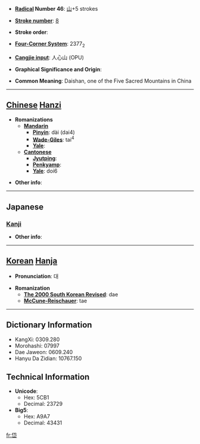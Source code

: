 * '''[[Wiktionary:Chinese radical index| Radical]] Number 46''': [[Wiktionary:Chinese radical index 山|山]]+5 strokes

* '''[[Wiktionary:Chinese total strokes index|Stroke number]]''': [[Wiktionary:Chinese total strokes index 8|8]]

* '''Stroke order''': 

* '''[[Wiktionary:Chinese four corner index|Four-Corner System]]''': 2377<sub>2</sub>

* '''[[Wiktionary:Chinese Cangjie index|Cangjie input]]''': 人心山 (OPU)

* '''Graphical Significance and Origin''': 

* '''Common Meaning''': Daishan, one of the Five Sacred Mountains in China

----

== [[Chinese]] [[Hanzi]] ==

* '''Romanizations'''
** '''[[Mandarin]]'''
*** '''[[Pinyin]]''': dài (dai4)
*** '''[[Wade-Giles]]''': tai<sup>4</sup>
*** '''[[Yale]]''': 
** '''[[Cantonese]]'''
*** '''[[Jyutping]]''':
*** '''[[Penkyamp]]''': 
*** '''[[Yale]]''': doi6

* '''Other info''': 

----

==Japanese==
===[[Kanji]]===
{{kanji|on readings=[[たい]] (tai), [[だい]] (dai)
|kun readings=[[かわりあう]] (kawariau), [[はじめ]] (hajime)
}}

* '''Other info''':  

----

== [[Korean]] [[Hanja]] ==

* '''Pronunciation''': 대

* '''Romanization'''
** '''[[The 2000 South Korean Revised Romanization|The 2000 South Korean Revised]]''': dae
** '''[[McCune-Reischauer]]''': tae

----

== Dictionary Information ==

* KangXi: 0309.280
* Morohashi: 07997
* Dae Jaweon: 0609.240
* Hanyu Da Zidian: 10767.150

== Technical Information ==

* '''Unicode''':
** Hex: 5CB1
** Decimal: 23729
* '''Big5''':
** Hex: A9A7
** Decimal: 43431

[[fr:岱]]